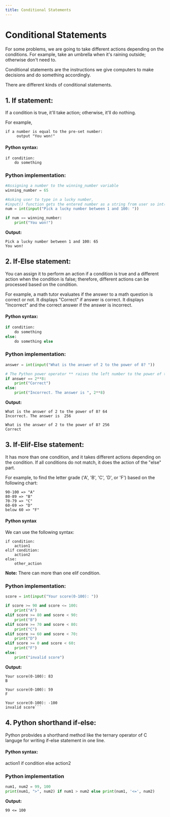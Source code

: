 ---
title: Conditional Statements
---

<CodeLabLayout title="PythonConditionalStatements">

# Conditional Statements
For some problems, we are going to take different actions depending on the conditions. 
For example, take an umbrella when it's raining outside;  otherwise don't need to.

Conditional statements are the instructions we give computers to make decisions and do something accordingly.

There are different kinds of conditional statements.
## 1. If statement:
If a condition is true, it'll take action; otherwise, it'll do nothing.
   
For example, 
```
if a number is equal to the pre-set number:
     output "You won!"
```

#### Python syntax:
``` 
if condition:
    do something
```
### Python implementation:
```Python
#Assigning a number to the winning_number variable
winning_number = 65

#Asking user to type in a lucky number, 
#input() function gets the entered number as a string from user so int() converts it to an integer
num = int(input("Pick a lucky number between 1 and 100: "))

if num == winning_number:
    print("You won!")
```
**Output:**
```
Pick a lucky number between 1 and 100: 65
You won!
```

## 2. If-Else statement:
You can assign it to perform an action if a condition is true and a different action when the condition is false; therefore, different actions can be processed based on the condition.

For example, a math tutor evaluates if the answer to a math question is correct or not. It displays "Correct" if answer is correct. It displays "Incorrect" and the correct answer if the answer is incorrect.

#### Python syntax:
```Python
if condition:
    do something
else:
    do something else
```

### Python implementation:
```Python
answer = int(input("What is the answer of 2 to the power of 8? "))

# The Python power operator ** raises the left number to the power of the right numer
if answer == 2**8:
    print("Correct")
else:
    print("Incorrect. The answer is ", 2**8)
```
**Output:**
```
What is the answer of 2 to the power of 8? 64
Incorrect. The answer is  256
```
```
What is the answer of 2 to the power of 8? 256
Correct
```

## 3. If-Elif-Else statement:
It has more than one condition, and it takes different actions depending on the condition. If all conditions do not match, it does the action of the "else" part.

For example, to find the letter grade ('A', 'B', 'C', 'D', or 'F') based on the following chart:
```
90-100 => "A"
80-89 => "B"
70-79 => "C"
60-69 => "D"
below 60 => "F"
```

#### Python syntax
We can use the following syntax:
```
if condition:
    action1
elif condition:
    action2
else:
    other_action
```
**Note:** There can more than one elif condition.

### Python implementation:
```Python
score = int(input("Your score(0-100): "))

if score >= 90 and score <= 100:
    print("A")
elif score >= 80 and score < 90:
    print("B")
elif score >= 70 and score < 80:
    print("C")
elif score >= 60 and score < 70:
    print("D")
elif score >= 0 and score < 60:
    print("F")
else:
    print("invalid score")
```
**Output:**
```
Your score(0-100): 83
B
```

```
Your score(0-100): 59
F
```

```
Your score(0-100): -100
invalid score```
```
 
## 4. Python shorthand if-else:
Python probvides a shorthand method like the ternary operator of C languge for writing if-else statement in one line.

#### Python syntax:
action1 if condition else action2

### Python implementation
```Python
num1, num2 = 99, 100
print(num1, ">", num2) if num1 > num2 else print(num1, '<=', num2)
```
**Output:**
```
99 <= 100
```

</CodeLabLayout>